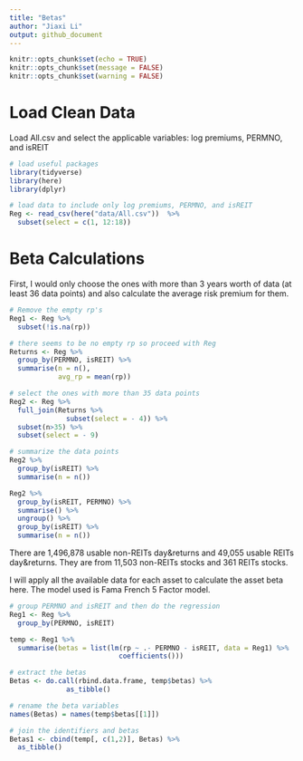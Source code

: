 ```yaml
---
title: "Betas"
author: "Jiaxi Li"
output: github_document
---
```


```r
knitr::opts_chunk$set(echo = TRUE)
knitr::opts_chunk$set(message = FALSE)
knitr::opts_chunk$set(warning = FALSE)
```

# Load Clean Data

Load All.csv and select the applicable variables: log premiums, PERMNO, and isREIT

```r
# load useful packages
library(tidyverse)
library(here)
library(dplyr)

# load data to include only log premiums, PERMNO, and isREIT
Reg <- read_csv(here("data/All.csv"))  %>%
  subset(select = c(1, 12:18))
```

# Beta Calculations

First, I would only choose the ones with more than 3 years worth of data (at least 36 data points) and also calculate the average risk premium for them.

```r
# Remove the empty rp's
Reg1 <- Reg %>%
  subset(!is.na(rp))

# there seems to be no empty rp so proceed with Reg
Returns <- Reg %>%
  group_by(PERMNO, isREIT) %>%
  summarise(n = n(),
            avg_rp = mean(rp))

# select the ones with more than 35 data points
Reg2 <- Reg %>%
  full_join(Returns %>%
              subset(select = - 4)) %>%
  subset(n>35) %>%
  subset(select = - 9)

# summarize the data points
Reg2 %>%
  group_by(isREIT) %>%
  summarise(n = n())

Reg2 %>%
  group_by(isREIT, PERMNO) %>%
  summarise() %>%
  ungroup() %>%
  group_by(isREIT) %>%
  summarise(n = n())
```

There are 1,496,878 usable non-REITs day&returns and 49,055 usable REITs day&returns. They are from 11,503 non-REITs stocks and 361 REITs stocks.

I will apply all the available data for each asset to calculate the asset beta here. The model used is Fama French 5 Factor model.

```r
# group PERMNO and isREIT and then do the regression
Reg1 <- Reg %>%
  group_by(PERMNO, isREIT)

temp <- Reg1 %>%
  summarise(betas = list(lm(rp ~ .- PERMNO - isREIT, data = Reg1) %>%
                           coefficients()))

# extract the betas
Betas <- do.call(rbind.data.frame, temp$betas) %>%
              as_tibble()

# rename the beta variables
names(Betas) = names(temp$betas[[1]])

# join the identifiers and betas
Betas1 <- cbind(temp[, c(1,2)], Betas) %>%
  as_tibble()

```

